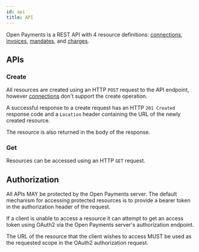 ```yaml
---
id: api
title: API
---
```


Open Payments is a REST API with 4 resource definitions:
[connections](./connections), [invoices](./invoices), [mandates](./mandates),
and [charges](./charges).

## APIs

### Create

All resources are created using an HTTP `POST` request to the API endpoint,
however [connections](./connections) don't support the create operation.

A successful response to a create request has an HTTP `201 Created` response
code and a `Location` header containing the URL of the newly created resource.

The resource is also returned in the body of the response.

### Get

Resources can be accessed using an HTTP `GET` request.

## Authorization

All APIs MAY be protected by the Open Payments server. The default mechanism for
accessing protected resources is to provide a bearer token in the authorization
header of the request.

If a client is unable to access a resource it can attempt to get an access token
using OAuth2 via the Open Payments server's authorization endpoint.

The URL of the resource that the client wishes to access MUST be used as the
requested scope in the OAuth2 authorization request.
